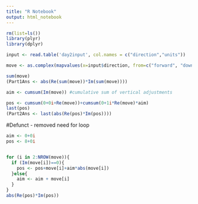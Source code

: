 ---
title: "R Notebook"
output: html_notebook
---

```{r}
rm(list=ls())
library(plyr)
library(dplyr)

input <- read.table('day2input', col.names = c("direction","units"))

move <- as.complex(mapvalues(x=input$direction, from=c("forward", "down", "up"), to=c(1+0i,0-1i,0+1i)))*input$units # convert magnitutde and direction to unit complex number

```

```{r}
sum(move)
(Part1Ans <- abs(Re(sum(move))*Im(sum(move))))
```

```{r}
aim <- cumsum(Im(move)) #cumulative sum of vertical adjustments

pos <- cumsum(0+0i+Re(move))+cumsum(0+1i*Re(move)*aim)
last(pos)
(Part2Ans <- last(abs(Re(pos)*Im(pos))))
```

#Defunct - removed need for loop
```{r, eval=FALSE}
aim <- 0+0i
pos <- 8+0i


for (i in 2:NROW(move)){
  if (Im(move[i])==0){
    pos <- pos+move[i]+aim*abs(move[i])
  }else{
    aim <- aim + move[i]
  }
}
abs(Re(pos)*Im(pos))
```




